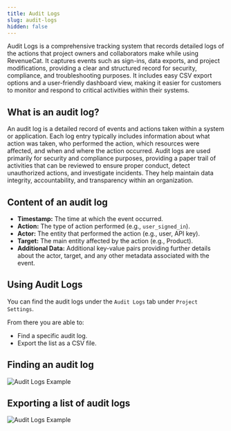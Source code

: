 ```yaml
---
title: Audit Logs
slug: audit-logs
hidden: false
---
```


Audit Logs is a comprehensive tracking system that records detailed logs of the actions that project owners and collaborators make while using RevenueCat. It captures events such as sign-ins, data exports, and project modifications, providing a clear and structured record for security, compliance, and troubleshooting purposes. It includes easy CSV export options and a user-friendly dashboard view, making it easier for customers to monitor and respond to critical activities within their systems.

## What is an audit log?

An audit log is a detailed record of events and actions taken within a system or application. Each log entry typically includes information about what action was taken, who performed the action, which resources were affected, and when and where the action occurred. Audit logs are used primarily for security and compliance purposes, providing a paper trail of activities that can be reviewed to ensure proper conduct, detect unauthorized actions, and investigate incidents. They help maintain data integrity, accountability, and transparency within an organization.

## Content of an audit log

- **Timestamp:** The time at which the event occurred.
- **Action:** The type of action performed (e.g., `user_signed_in`).
- **Actor:** The entity that performed the action (e.g., user, API key).
- **Target:** The main entity affected by the action (e.g., Product).
- **Additional Data:** Additional key-value pairs providing further details about the actor, target, and any other metadata associated with the event.

## Using Audit Logs

You can find the audit logs under the `Audit Logs` tab under `Project Settings`.

From there you are able to:

- Find a specific audit log.
- Export the list as a CSV file.

## Finding an audit log

![](/images/audit-logs/audit-logs-example-log.png "Audit Logs Example")

## Exporting a list of audit logs

![](/images/audit-logs/audit-logs-export.png "Audit Logs Example")
